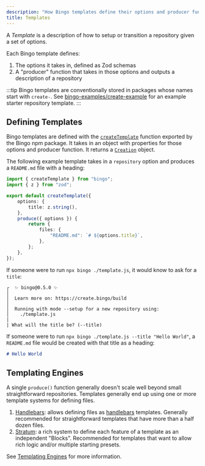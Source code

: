 ```yaml
---
description: "How Bingo templates define their options and producer functions."
title: Templates
---
```


A _Template_ is a description of how to setup or transition a repository given a set of options.

Each Bingo template defines:

1. The options it takes in, defined as Zod schemas
2. A "producer" function that takes in those options and outputs a description of a repository

:::tip
Bingo templates are conventionally stored in packages whose names start with `create-`.
See [bingo-examples/create-example](https://github.com/bingo-examples/create-example) for an example starter repository template.
:::

## Defining Templates

Bingo templates are defined with the [`createTemplate`](/build/apis/create-template) function exported by the Bingo npm package.
It takes in an object with properties for those options and producer function.
It returns a [`Creation`](/build/concepts/creations) object.

The following example template takes in a `repository` option and produces a `README.md` file with a heading:

```ts title="template.js"
import { createTemplate } from "bingo";
import { z } from "zod";

export default createTemplate({
	options: {
		title: z.string(),
	},
	produce({ options }) {
		return {
			files: {
				"README.md": `# ${options.title}`,
			},
		};
	},
});
```

If someone were to run `npx bingo ./template.js`, it would know to ask for a `title`:

```plaintext title="npx bingo ./template.js"
┌  ✨ bingo@0.5.0 ✨
│
│  Learn more on: https://create.bingo/build
│
│  Running with mode --setup for a new repository using:
│    ./template.js
|
| What will the title be? (--title)
```

If someone were to run `npx bingo ./template.js --title "Hello World"`, a `README.md` file would be created with that title as a heading:

```md title="README.md"
# Hello World
```

## Templating Engines

A single `produce()` function generally doesn't scale well beyond small straightforward repositories.
Templates generally end up using one or more template systems for defining files.

1. [Handlebars](/engines/handlebars/about): allows defining files as [handlebars](https://handlebarsjs.com) templates.
   Generally recommended for straightforward templates that have more than a half dozen files.
2. [Stratum](/engines/stratum/about): a rich system to define each feature of a template as an independent "Blocks".
   Recommended for templates that want to allow rich logic and/or multiple starting presets.

See [Templating Engines](/engines/about) for more information.
